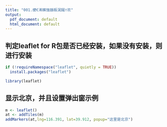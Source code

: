 ```yaml
---
title: "001.绠€浠嬪強鍦板浘鎺т欢"
output:
  pdf_document: default
  html_document: default
---
```


## 判定leaflet for R包是否已经安装，如果没有安装，则进行安装
```r
if (!requireNamespace("leaflet", quietly = TRUE))
  install.packages("leaflet")

library(leaflet)
```

## 显示北京，并且设置弹出窗示例
```r
m <- leaflet()
at <- addTiles(m)
addMarkers(at,lng=116.391, lat=39.912, popup="这里是北京")
```


